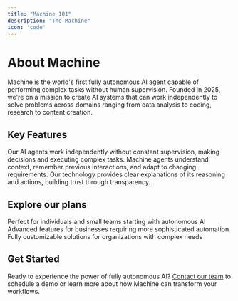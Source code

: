 ```yaml
---
title: "Machine 101"
description: "The Machine"
icon: 'code'
---
```


# About Machine

Machine is the world's first fully autonomous AI agent capable of performing complex tasks without human supervision. Founded in 2025, we're on a mission to create AI systems that can work independently to solve problems across domains ranging from data analysis to coding, research to content creation.

## Key Features

<CardGroup cols={3}>
  <Card title="Autonomous Operation" icon="robot">
    Our AI agents work independently without constant supervision, making decisions and executing complex tasks.
  </Card>
  <Card title="Contextual Understanding" icon="brain">
    Machine agents understand context, remember previous interactions, and adapt to changing requirements.
  </Card>
  <Card title="Transparent Processing" icon="eye">
    Our technology provides clear explanations of its reasoning and actions, building trust through transparency.
  </Card>
</CardGroup>

## Explore our plans

<Steps>
  <Step title="Basic">
    Perfect for individuals and small teams starting with autonomous AI
  </Step>
  <Step title="Professional">
    Advanced features for businesses requiring more sophisticated automation
  </Step>
  <Step title="Enterprise">
    Fully customizable solutions for organizations with complex needs
  </Step>
</Steps>

## Get Started

Ready to experience the power of fully autonomous AI? [Contact our team](mailto:rcohen@mytsi.org) to schedule a demo or learn more about how Machine can transform your workflows.